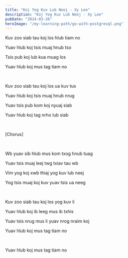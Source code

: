 ```yaml
---
title: "Koj Yog Kuv Lub Neej - Xy Lee"
description: "Koj Yog Kuv Lub Neej - Xy Lee"
pubDate: "2024-03-26"
heroImage: "/my-learning-path/go-with-postgresql.png"
---
```


Kuv zoo siab tau koj los hlub tiam no

Yuav hlub koj tsis muaj hnub tso

Tsis pub koj lub kua muag los

Yuav hlub koj mus tag tiam no

<br />

Kuv zoo siab tau koj los ua kuv tus

Yuav hlub koj tsis muaj hnub nrug

Yuav tsis pub kom koj nyuaj siab

Yuav hlub koj tag nrho lub siab

<br />

[Chorus]

<br />

Wb yuav sib hlub mus kom txog hnub tuag

Yuav tsis muaj leej twg txiav tau wb

Vim yog koj xwb thiaj yog kuv lub neej

Yog tsis muaj koj kuv yuav tsis ua neeg

<br />

Kuv zoo siab tau koj los yog kuv li

Yuav hlub koj ib leeg mus ib txhis

Yuav tsis nrug mus li yuav nrog nraim koj

Yuav hlub koj mus tag tiam no

<br />

Yuav hlub koj mus tag tiam no
